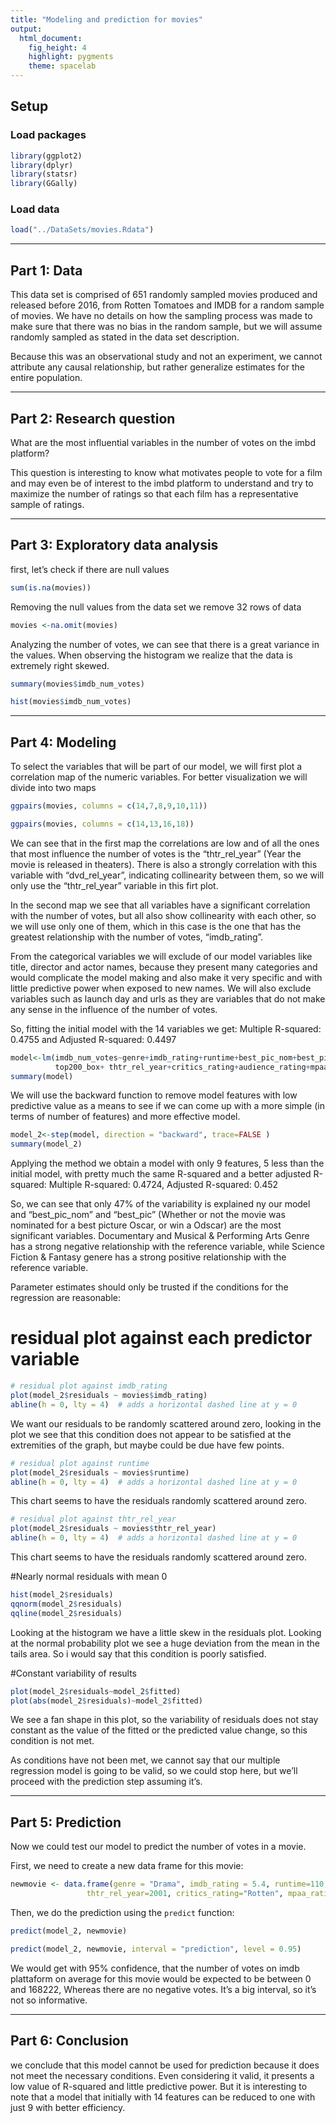 ```yaml
---
title: "Modeling and prediction for movies"
output: 
  html_document: 
    fig_height: 4
    highlight: pygments
    theme: spacelab
---
```


## Setup

### Load packages

```r
library(ggplot2)
library(dplyr)
library(statsr)
library(GGally)
```

### Load data

```r
load("../DataSets/movies.Rdata")
```


* * *

## Part 1: Data

This data set is comprised of 651 randomly sampled movies produced and released before 2016, from Rotten Tomatoes and IMDB for a random sample of movies. We have no details on how the sampling process was made to make sure that there was no bias in the random sample, but we will assume randomly sampled as stated in the data set description.

Because this was an observational study and not an experiment, we cannot attribute any causal relationship, but rather generalize estimates for the entire population.

* * *

## Part 2: Research question

What are the most influential variables in the number of votes on the imbd platform?

This question is interesting to know what motivates people to vote for a film and may even be of interest to the imbd platform to understand and try to maximize the number of ratings so that each film has a representative sample of ratings.

* * *

## Part 3: Exploratory data analysis

first, let's check if there are null values

```r
sum(is.na(movies))
```
Removing the null values from the data set we remove 32 rows of data
```r
movies <-na.omit(movies)
```

Analyzing the number of votes, we can see that there is a great variance in the values. When observing the histogram we realize that the data is extremely right skewed.

```r
summary(movies$imdb_num_votes)
```

```r
hist(movies$imdb_num_votes)
```

* * *

## Part 4: Modeling


To select the variables that will be part of our model, we will first plot a correlation map of the numeric variables. For better visualization we will divide into two maps

```r
ggpairs(movies, columns = c(14,7,8,9,10,11))
```

```r
ggpairs(movies, columns = c(14,13,16,18))
```


We can see that in the first map the correlations are low and of all the ones that most influence the number of votes is the "thtr_rel_year" (Year the movie is released in theaters). There is also a strongly correlation with this variable with "dvd_rel_year", indicating collinearity between them, so we will only use the "thtr_rel_year" variable in this firt plot.

In the second map we see that all variables have a significant correlation with the number of votes, but all also show collinearity with each other, so we will use only one of them, which in this case is the one that has the greatest relationship with the number of votes, "imdb_rating".


From the categorical variables we will exclude of our model variables like title, director and actor names, because they present many categories and would complicate the model making and also make it very specific and with little predictive power when exposed to new names. We will also exclude variables such as launch day and urls as they are variables that do not make any sense in the influence of the number of votes.

So, fitting the initial model with the 14 variables we get:
Multiple R-squared:  0.4755 and	Adjusted R-squared:  0.4497 

```r
model<-lm(imdb_num_votes~genre+imdb_rating+runtime+best_pic_nom+best_pic_win+best_actor_win+best_actress_win+best_dir_win+
          top200_box+ thtr_rel_year+critics_rating+audience_rating+mpaa_rating+title_type,data=movies)
summary(model)
```
We will use the backward function to remove model features with low predictive value as a means to see if we can come up with a more simple (in terms of number of features) and more effective model.

```r
model_2<-step(model, direction = "backward", trace=FALSE ) 
summary(model_2)
```
Applying the method we obtain a model with only 9 features, 5 less than the initial model, with pretty much
the same R-squared and a better adjusted R-squared:
Multiple R-squared:  0.4724,	Adjusted R-squared:  0.452 

So, we can see that only 47% of the variability is explained ny our model and "best_pic_nom" and "best_pic" (Whether or not the movie was nominated for a best picture Oscar, or win a Odscar) are the most significant variables. Documentary and Musical & Performing Arts  Genre has a strong negative relationship with the reference variable, while Science Fiction & Fantasy genere has a strong positive relationship with the reference variable.

Parameter estimates should only be trusted if the conditions for the regression are reasonable:

# residual plot against each predictor variable
```r
# residual plot against imdb_rating
plot(model_2$residuals ~ movies$imdb_rating)
abline(h = 0, lty = 4)  # adds a horizontal dashed line at y = 0
```

We want our residuals to be randomly scattered around zero, looking in the plot we see that this condition 
does not appear to be satisfied at the extremities of the graph, but maybe could be due have few points.

```r
# residual plot against runtime
plot(model_2$residuals ~ movies$runtime)
abline(h = 0, lty = 4)  # adds a horizontal dashed line at y = 0
```

This chart seems to have the residuals randomly scattered around zero.

```r
# residual plot against thtr_rel_year
plot(model_2$residuals ~ movies$thtr_rel_year)
abline(h = 0, lty = 4)  # adds a horizontal dashed line at y = 0
```

This chart seems to have the residuals randomly scattered around zero.

#Nearly normal residuals with mean 0

```r
hist(model_2$residuals)
qqnorm(model_2$residuals)
qqline(model_2$residuals)
```

Looking at the histogram we have a little skew in the residuals plot. Looking at the normal probability plot we see a huge deviation from the mean in the tails area. So i would say that
this condition is poorly satisfied.

#Constant variability of results

```r
plot(model_2$residuals~model_2$fitted)
plot(abs(model_2$residuals)~model_2$fitted)
```

We see a fan shape in this plot, so the variability of residuals does not stay constant as the value of the fitted or the predicted value change, so this condition is not met.

As conditions have not been met, we cannot say that our multiple regression model is going to be valid, so we could stop here,
but we’ll proceed with the prediction step assuming it’s.

* * *

## Part 5: Prediction

Now we could test our model to predict the number of votes in a movie.

First, we need to create a new data frame for this movie:
```r
newmovie <- data.frame(genre = "Drama", imdb_rating = 5.4, runtime=110, best_pic_nom="no",best_pic_win="no",top200_box="no",
                 thtr_rel_year=2001, critics_rating="Rotten", mpaa_rating="PG" )
```


Then, we do the prediction using the `predict` function:
```r
predict(model_2, newmovie)
```
```r
predict(model_2, newmovie, interval = "prediction", level = 0.95)
```
We would get with 95% confidence, that the number of votes on imdb plattaform on average for this movie would be 
expected to be between 0 and  168222, Whereas there are no negative votes. It's a big interval, so it's not so informative.

* * *

## Part 6: Conclusion


we conclude that this model cannot be used for prediction because it does not meet the necessary conditions. Even considering it valid, it presents a low value of R-squared and little predictive power.
But it is interesting to note that a model that initially with 14 features can be reduced to one with just 9 with better efficiency.
